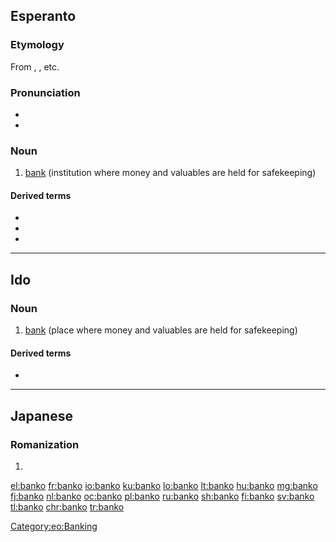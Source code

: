 ==Esperanto==
{{wikipedia|lang=eo}}

===Etymology===
From {{etyl|en|eo}} {{term|lang=en|bank}}, {{etyl|it|eo}} {{term|lang=it|banca}}, etc.

===Pronunciation===
* {{IPA|/ˈbanko/|lang=eo}}
* {{hyphenation|ban|ko|lang=eo}}

===Noun===
{{eo-head}}

# [[bank]] (institution where money and valuables are held for safekeeping)

====Derived terms====
* {{l|eo|bankaŭtomato|gloss=[[automated teller machine]]}}
* {{l|eo|bankisto|gloss=[[banker]]}}
* {{l|eo|datumbanko|gloss={{l|en|databank}}}}

[[Category:eo:Banking]]
{{eo BRO|7}}
{{eo GCSE|12}}
----

==Ido==

===Noun===
{{io-noun|bank}}

# [[bank]] (place where money and valuables are held for safekeeping)

====Derived terms====
* {{l|io|bankisto}}

----

==Japanese==

===Romanization===
{{ja-romaji}}

# {{ja-romanization of|ばんこ}}

[[el:banko]]
[[fr:banko]]
[[io:banko]]
[[ku:banko]]
[[lo:banko]]
[[lt:banko]]
[[hu:banko]]
[[mg:banko]]
[[fj:banko]]
[[nl:banko]]
[[oc:banko]]
[[pl:banko]]
[[ru:banko]]
[[sh:banko]]
[[fi:banko]]
[[sv:banko]]
[[tl:banko]]
[[chr:banko]]
[[tr:banko]]